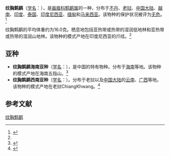 {{Speciesbox
| name = 纹胸鹪鹛
| image = 
| status = LC | status_system = IUCN3.1
| genus = Napothera
| species = epilepidota
| authority = [[康拉德·雅各·特明克|Temminck]], 1827<ref name='id3405'>{{cite web| url =http://www.bioinfo.cn/db05/BjdwSpecies.php?action=view&id=3405| title =纹胸鹪鹛| work =《中国动物物种编目数据库》| publisher =中国科学院微生物研究所| author =中国科学院动物研究所| accessdate =2009-04-04| deadurl =yes| archiveurl =https://web.archive.org/web/20160305082749/http://www.bioinfo.cn/db05/BjdwSpecies.php?action=view&id=3405| archivedate =2016-03-05}}</ref>
| range_map = 
}}

'''纹胸鹪鹛'''（[[学名|学名]]：{{lang|la|''Napothera epilepidota''}}），是[[画眉科|画眉科]][[鹪鹛属|鹪鹛属]]的一种，分布于[[不丹|不丹]]、[[老挝|老挝]]、[[中国大陆|中国大陆]]、[[越南|越南]]、[[印度|印度]]、[[泰国|泰国]]、[[印度尼西亚|印度尼西亚]]、[[缅甸|缅甸]]和[[马来西亚|马来西亚]]。该物种的保护状况被评为[[无危|无危]]。<ref>{{cite web|url=http://www.birdlife.org/datazone/speciesfactsheet.php?id=7891&m=0|title=Napothera epilepidota|publisher=[[国际鸟盟|BirdLife.org]]|accessdate=2011-06-27|archive-date=2016-03-04|archive-url=https://web.archive.org/web/20160304194401/http://www.birdlife.org/datazone/speciesfactsheet.php?id=7891&m=0|dead-url=no}}</ref>

纹胸鹪鹛的平均体重约为16.0克。栖息地包括亚热带或热带的湿润低地林和亚热带或热带的湿润山地林。该物种的模式产地在印度尼西亚的爪哇。<ref name='id3405'/>

==亚种==
*'''纹胸鹪鹛海南亚种'''（[[学名|学名]]：{{lang|la|''Napothera epilepidota hainanus''}}），是中国的特有物种。分布于[[海南|海南]]等地。该物种的模式产地在海南五指山。<ref name='id3406'>{{cite web| url =http://www.bioinfo.cn/db05/BjdwSpecies.php?action=view&id=3406| title =纹胸鹪鹛海南亚种| work =《中国动物物种编目数据库》| publisher =中国科学院微生物研究所| author =中国科学院动物研究所| accessdate =2009-04-04| deadurl =yes| archiveurl =https://web.archive.org/web/20160305023537/http://www.bioinfo.cn/db05/BjdwSpecies.php?action=view&id=3406| archivedate =2016-03-05}}</ref>
*'''纹胸鹪鹛西南亚种'''（[[学名|学名]]：{{lang|la|''Napothera epilepidota laotiana''}}）。分布于老挝以及[[中国大陆|中国大陆]]的[[云南|云南]]、[[广西|广西]]等地。该物种的模式产地在老挝ChiangKhwang。<ref name='id3407'>{{cite web| url =http://www.bioinfo.cn/db05/BjdwSpecies.php?action=view&id=3407| title =纹胸鹪鹛西南亚种| work =《中国动物物种编目数据库》| publisher =中国科学院微生物研究所| author =中国科学院动物研究所| accessdate =2009-04-04| deadurl =yes| archiveurl =https://web.archive.org/web/20160305060303/http://www.bioinfo.cn/db05/BjdwSpecies.php?action=view&id=3407| archivedate =2016-03-05}}</ref>

== 参考文献 ==
{{reflist}}
{{Taxonbar|from=Q2667873}}

[[Category:鹪鹛属|纹胸鹪鹛]]